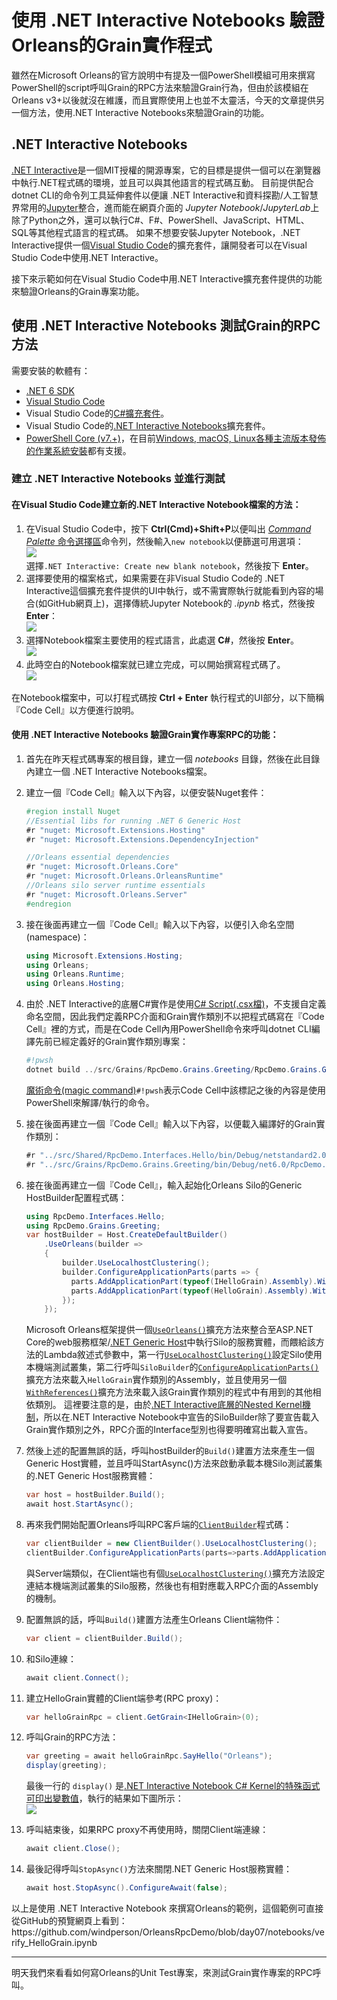 # 使用 .NET Interactive Notebooks 驗證Orleans的Grain實作程式

雖然在Microsoft Orleans的官方說明中有提及一個PowerShell模組可用來撰寫PowerShell的script呼叫Grain的RPC方法來驗證Grain行為，但由於該模組在Orleans v3+以後就沒在維護，而且實際使用上也並不太靈活，今天的文章提供另一個方法，使用.NET Interactive Notebooks來驗證Grain的功能。

## .NET Interactive Notebooks

[.NET Interactive](https://github.com/dotnet/interactive)是一個MIT授權的開源專案，它的目標是提供一個可以在瀏覽器中執行.NET程式碼的環境，並且可以與其他語言的程式碼互動。
目前提供配合 dotnet CLI的命令列工具延伸套件以便讓 .NET Interactive和資料探勘/人工智慧界常用的[Jupyter](https://jupyter.org/)整合，進而能在網頁介面的 *Jupyter Notebook*/*JupyterLab*上除了Python之外，還可以執行C#、F#、PowerShell、JavaScript、HTML、SQL等其他程式語言的程式碼。
如果不想要安裝Jupyter Notebook，.NET Interactive提供一個[Visual Studio Code](https://code.visualstudio.com/)的擴充套件，讓開發者可以在Visual Studio Code中使用.NET Interactive。

接下來示範如何在Visual Studio Code中用.NET Interactive擴充套件提供的功能來驗證Orleans的Grain專案功能。

## 使用 .NET Interactive Notebooks 測試Grain的RPC方法

需要安裝的軟體有：


* [.NET 6 SDK](https://aka.ms/DotNET_SDKs)
* [Visual Studio Code](https://code.visualstudio.com/Download)
* Visual Studio Code的[C#擴充套件](https://marketplace.visualstudio.com/items?itemName=ms-dotnettools.csharp)。
* Visual Studio Code的[.NET Interactive Notebooks](https://marketplace.visualstudio.com/items?itemName=ms-dotnettools.dotnet-interactive-vscode)擴充套件。
* [PowerShell Core (v7.+)](https://learn.microsoft.com/en-us/powershell/)，在目前[Windows, macOS, Linux各種主流版本發佈的作業系統安裝]()都有支援。

### 建立 .NET Interactive Notebooks 並進行測試

#### 在Visual Studio Code建立新的.NET Interactive Notebook檔案的方法：
1. 在Visual Studio Code中，按下 **Ctrl(Cmd)+Shift+P**以便叫出 [*Command Palette* 命令選擇區](https://code.visualstudio.com/docs/getstarted/userinterface#_command-palette)命令列，然後輸入`new notebook`以便篩選可用選項：  
   ![](open_new_notebook01.png)  
   選擇`.NET Interactive: Create new blank notebook`，然後按下 **Enter**。
2. 選擇要使用的檔案格式，如果需要在非Visual Studio Code的 .NET Interactive這個擴充套件提供的UI中執行，或不需實際執行就能看到內容的場合(如GitHub網頁上)，選擇傳統Jupyter Notebook的 *.ipynb* 格式，然後按 **Enter**：  
   ![](open_new_notebook02.png)
3. 選擇Notebook檔案主要使用的程式語言，此處選 **C#**，然後按 **Enter**。  
   ![](open_new_notebook03.png)
4. 此時空白的Notebook檔案就已建立完成，可以開始撰寫程式碼了。  
   ![](open_new_notebook04.png)

在Notebook檔案中，可以打程式碼按 **Ctrl + Enter** 執行程式的UI部分，以下簡稱『Code Cell』以方便進行說明。
    
#### 使用 .NET Interactive Notebooks 驗證Grain實作專案RPC的功能：

1. 首先在昨天程式碼專案的根目錄，建立一個 *notebooks* 目錄，然後在此目錄內建立一個 .NET Interactive Notebooks檔案。
2. 建立一個『Code Cell』輸入以下內容，以便安裝Nuget套件：
    
   ```csharp
   #region install Nuget
   //Essential libs for running .NET 6 Generic Host
   #r "nuget: Microsoft.Extensions.Hosting"
   #r "nuget: Microsoft.Extensions.DependencyInjection"

   //Orleans essential dependencies
   #r "nuget: Microsoft.Orleans.Core"
   #r "nuget: Microsoft.Orleans.OrleansRuntime"
   //Orleans silo server runtime essentials
   #r "nuget: Microsoft.Orleans.Server"
   #endregion
   ```

3. 接在後面再建立一個『Code Cell』輸入以下內容，以便引入命名空間(namespace)：

   ```csharp
   using Microsoft.Extensions.Hosting;
   using Orleans;
   using Orleans.Runtime;
   using Orleans.Hosting;
   ```

4. 由於 .NET Interactive的底層C#實作是使用[C# Script(.csx檔)](https://learn.microsoft.com/en-us/archive/msdn-magazine/2016/january/essential-net-csharp-scripting)，不支援自定義命名空間，因此我們定義RPC介面和Grain實作類別不以把程式碼寫在『Code Cell』裡的方式，而是在Code Cell內用PowerShell命令來呼叫dotnet CLI編譯先前已經定義好的Grain實作類別專案：  
   
   ```powershell
   #!pwsh
   dotnet build ../src/Grains/RpcDemo.Grains.Greeting/RpcDemo.Grains.Greeting.csproj --nologo --verbosity quiet
   ```
   [魔術命令(magic command)](https://github.com/dotnet/interactive/blob/main/docs/magic-commands.md)`#!pwsh`表示Code Cell中該標記之後的內容是使用PowerShell來解譯/執行的命令。
5. 接在後面再建立一個『Code Cell』輸入以下內容，以便載入編譯好的Grain實作類別：
   
   ```csharp
   #r "../src/Shared/RpcDemo.Interfaces.Hello/bin/Debug/netstandard2.0/RpcDemo.Interfaces.Hello.dll"
   #r "../src/Grains/RpcDemo.Grains.Greeting/bin/Debug/net6.0/RpcDemo.Grains.Greeting.dll"
   ```

6. 接在後面再建立一個『Code Cell』，輸入起始化Orleans Silo的Generic HostBuilder配置程式碼：
   
   ```csharp
   using RpcDemo.Interfaces.Hello;
   using RpcDemo.Grains.Greeting;
   var hostBuilder = Host.CreateDefaultBuilder()
       .UseOrleans(builder =>
       {
           builder.UseLocalhostClustering();
           builder.ConfigureApplicationParts(parts => {
             parts.AddApplicationPart(typeof(IHelloGrain).Assembly).WithReferences();
             parts.AddApplicationPart(typeof(HelloGrain).Assembly).WithReferences();
           });
       });
   ```

   Microsoft Orleans框架提供一個[`UseOrleans()`](https://learn.microsoft.com/en-us/dotnet/api/microsoft.extensions.hosting.generichostextensions.useorleans)擴充方法來整合至ASP.NET Core的web服務框架/[.NET Generic Host](https://learn.microsoft.com/en-us/aspnet/core/fundamentals/host/generic-host)中執行Silo的服務實體，而餵給該方法的Lambda敘述式參數中，第一行[`UseLocalhostClustering()`](https://learn.microsoft.com/en-us/dotnet/api/orleans.hosting.corehostingextensions.uselocalhostclustering)設定Silo使用本機端測試叢集，第二行呼叫`SiloBuilder`的[`ConfigureApplicationParts()`](https://learn.microsoft.com/en-us/dotnet/api/orleans.hosting.silobuilderextensions.configureapplicationparts)擴充方法來載入`HelloGrain`實作類別的Assembly，並且使用另一個[`WithReferences()`](https://learn.microsoft.com/en-us/dotnet/api/orleans.applicationpartmanagerextensions.withreferences)擴充方法來載入該Grain實作類別的程式中有用到的其他相依類別。
    這裡要注意的是，由於[.NET Interactive底層的Nested Kernel機制](https://github.com/dotnet/interactive/blob/main/docs/kernels-overview.md)，所以在.NET Interactive Notebook中宣告的SiloBuilder除了要宣告載入Grain實作類別之外，RPC介面的Interface型別也得要明確寫出載入宣告。
7. 然後上述的配置無誤的話，呼叫hostBuilder的`Build()`建置方法來產生一個Generic Host實體，並且呼叫StartAsync()方法來啟動承載本機Silo測試叢集的.NET Generic Host服務實體：
   
   ```csharp
   var host = hostBuilder.Build();
   await host.StartAsync();
   ```

8. 再來我們開始配置Orleans呼叫RPC客戶端的[`ClientBuilder`](https://docs.microsoft.com/en-us/dotnet/api/orleans.clientbuilder)程式碼：
   
   ```csharp
   var clientBuilder = new ClientBuilder().UseLocalhostClustering();
   clientBuilder.ConfigureApplicationParts(parts=>parts.AddApplicationPart(typeof(IHelloGrain).Assembly));
   ```

   與Server端類似，在Client端也有個[`UseLocalhostClustering()`](https://learn.microsoft.com/en-us/dotnet/api/orleans.clientbuilderextensions.uselocalhostclustering)擴充方法設定連結本機端測試叢集的Silo服務，然後也有相對應載入RPC介面的Assembly的機制。
9. 配置無誤的話，呼叫`Build()`建置方法產生Orleans Client端物件：
    
    ```csharp
    var client = clientBuilder.Build();
    ```
10. 和Silo連線：
    
    ```csharp
    await client.Connect();
    ```
11. 建立HelloGrain實體的Client端參考(RPC proxy)：
    
    ```csharp
    var helloGrainRpc = client.GetGrain<IHelloGrain>(0);
    ```
12. 呼叫Grain的RPC方法：
    
    ```csharp
    var greeting = await helloGrainRpc.SayHello("Orleans");
    display(greeting);
    ```
    最後一行的 `display()` 是[.NET Interactive Notebook C# Kernel的特殊函式可印出變數值](https://github.com/dotnet/interactive/blob/main/docs/display-output-csharp.md)，執行的結果如下圖所示：  
    ![](run_rpc_result.png)
13. 呼叫結束後，如果RPC proxy不再使用時，關閉Client端連線：
    
    ```csharp
    await client.Close();
    ```

14. 最後記得呼叫`StopAsync()`方法來關閉.NET Generic Host服務實體：
    
    ```csharp
    await host.StopAsync().ConfigureAwait(false);
    ```


以上是使用 .NET Interactive Notebook 來撰寫Orleans的範例，這個範例可直接從GitHub的預覽網頁上看到：  
https://github.com/windperson/OrleansRpcDemo/blob/day07/notebooks/verify_HelloGrain.ipynb

---

明天我們來看看如何寫Orleans的Unit Test專案，來測試Grain實作專案的RPC呼叫。
